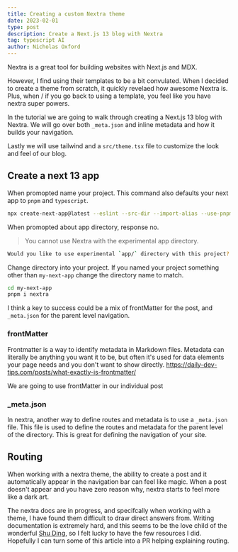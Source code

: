 ```yaml
---
title: Creating a custom Nextra theme
date: 2023-02-01
type: post
description: Create a Next.js 13 blog with Nextra
tag: typescript AI
author: Nicholas Oxford
---
```


Nextra is a great tool for building websites with Next.js and MDX.

However, I find using their templates to be a bit convulated. When I decided to create
a theme from scratch, it quickly revelaed how awesome Nextra is. Plus, when / if you go back to
using a template, you feel like you have nextra super powers.

In the tutorial we are going to walk through creating a Next.js 13 blog with Nextra.
We will go over both `_meta.json` and inline metadata and how it builds your navigation.

Lastly we will use tailwind and a `src/theme.tsx` file to customize the look and feel of our blog.

## Create a next 13 app

When promopted name your project. This command also defaults your next app to `pnpm` and `typescript`.

```bash
npx create-next-app@latest --eslint --src-dir --import-alias --use-pnpm --typescript --tailwind
```

When promopted about app directory, response no.

> You cannot use Nextra with the experimental app directory.

```bash
Would you like to use experimental `app/` directory with this project? (No/Yes) No
```

Change directory into your project. If you named your project something other than `my-next-app` change the directory name to match.

```bash
cd my-next-app
pnpm i nextra
```

I think a key to success could be a mix of frontMatter for the post, and `_meta.json` for the parent level navigation.

### frontMatter

Frontmatter is a way to identify metadata in Markdown files. Metadata can literally be anything you want it to be, but often it's used for data elements your page needs and you don't want to show directly.
https://daily-dev-tips.com/posts/what-exactly-is-frontmatter/

We are going to use frontMatter in our individual post

### \_meta.json

In nextra, another way to define routes and metadata is to use a `_meta.json` file. This file is used to define the routes and metadata for the parent level of the directory. This is great for defining the navigation of your site.

## Routing

When working with a nextra theme, the ability to create a post and it automatically appear in the navigation bar can feel like magic. When a post doesn't appear and you have zero reason why, nextra starts to feel more like a dark art.

The nextra docs are in progress, and specifcally when working with a theme, I have found them difficult to draw direct answers from. Writing documentation is extremely hard, and this seems to be the love child of the wonderful [Shu Ding](https://github.com/shuding), so I felt lucky to have the few resources I did. Hopefully I can turn some of this article into a PR helping explaining routing.
